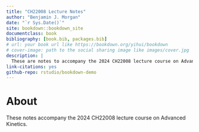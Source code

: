 ```yaml
--- 
title: "CH22008 Lecture Notes"
author: "Benjamin J. Morgan"
date: "`r Sys.Date()`"
site: bookdown::bookdown_site
documentclass: book
bibliography: [book.bib, packages.bib]
# url: your book url like https://bookdown.org/yihui/bookdown
# cover-image: path to the social sharing image like images/cover.jpg
description: |
  These are notes to accompany the 2024 CH22008 lecture course on Advanced Kinetics.
link-citations: yes
github-repo: rstudio/bookdown-demo
---
```


# About {-}

These notes accompany the 2024 CH22008 lecture course on Advanced Kinetics.

